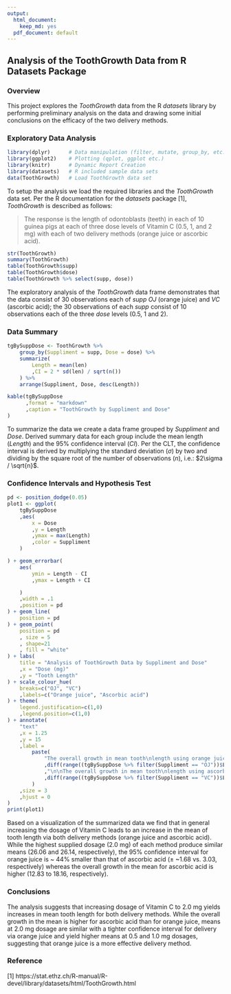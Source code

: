---
output:
  html_document:
    keep_md: yes
  pdf_document: default
---

## Analysis of the ToothGrowth Data from R Datasets Package

### Overview

This project explores the *ToothGrowth* data from the R *datasets* library by
performing preliminary analysis on the data and drawing some initial
conclusions on the efficacy of the two delivery methods.

### Exploratory Data Analysis

```{r "setup", message = F, warning = F}
library(dplyr)      # Data manipulation (filter, mutate, group_by, etc.)
library(ggplot2)    # Plotting (qplot, ggplot etc.)
library(knitr)      # Dynamic Report Creation
library(datasets)   # R included sample data sets
data(ToothGrowth)   # Load ToothGrowth data set
```

To setup the analysis we load the required libraries and the *ToothGrowth* data
set.  Per the R documentation for the *datasets* package [1], *ToothGrowth* is
described as follows:

> The response is the length of odontoblasts (teeth) in each of 10 guinea pigs at each of three dose levels of Vitamin C (0.5, 1, and 2 mg) with each of two delivery methods (orange juice or ascorbic acid).

```{r "exploratoryAnalysis"}
str(ToothGrowth)
summary(ToothGrowth)
table(ToothGrowth$supp)
table(ToothGrowth$dose)
table(ToothGrowth %>% select(supp, dose))
```

The exploratory analysis of the *ToothGrowth* data frame demonstrates that the
data consist of 30 observations each of *supp* *OJ* (orange juice) and *VC* 
(ascorbic acid); the 30 observations of each *supp* consist of 10 observations
each of the three *dose* levels (0.5, 1 and 2).

### Data Summary

```{r "summary"}

tgBySuppDose <- ToothGrowth %>%
    group_by(Suppliment = supp, Dose = dose) %>%
    summarize(
        Length = mean(len)
        ,CI = 2 * sd(len) / sqrt(n())
    ) %>%
    arrange(Suppliment, Dose, desc(Length))

kable(tgBySuppDose
      ,format = "markdown"
      ,caption = "ToothGrowth by Suppliment and Dose"
)
```

To summarize the data we create a data frame grouped by *Suppliment* and *Dose*.
Derived summary data for each group include the mean length (*Length*) and the
95% confidence interval (*CI*). Per the CLT, the confidence interval is derived
by multiplying the standard deviation ($\sigma$) by two and dividing by the
square root of the number of observations (*n*), i.e.: $2\sigma / \sqrt{n}$.

### Confidence Intervals and Hypothesis Test

```{r "ciAndTest", echo = F}
pd <- position_dodge(0.05)
plot1 <- ggplot(
    tgBySuppDose
    ,aes(
        x = Dose
        ,y = Length
        ,ymax = max(Length)
        ,color = Suppliment
    )

) + geom_errorbar(
    aes(
        ymin = Length - CI
        ,ymax = Length + CI

    )
    ,width = .1
    ,position = pd
) + geom_line(
    position = pd
) + geom_point(
    position = pd
    , size = 5
    , shape=21
    , fill = "white"
) + labs(
    title = "Analysis of ToothGrowth Data by Suppliment and Dose"
    ,x = "Dose (mg)"
    ,y = "Tooth Length"
) + scale_colour_hue(
    breaks=c("OJ", "VC")
    ,labels=c("Orange juice", "Ascorbic acid")
) + theme(
    legend.justification=c(1,0)
    ,legend.position=c(1,0)
) + annotate(
    "text"
    ,x = 1.25
    ,y = 15
    ,label = 
        paste(
            "The overall growth in mean tooth\nlength using orange juice is"
            ,diff(range((tgBySuppDose %>% filter(Suppliment == "OJ"))$Length))
            ,"\n\nThe overall growth in mean tooth\nlength using ascorbic acid is"
            ,diff(range((tgBySuppDose %>% filter(Suppliment == "VC"))$Length))
        )
    ,size = 3
    ,hjust = 0
)
print(plot1)
```

Based on a visualization of the summarized data we find that in general
increasing the dosage of Vitamin C leads to an increase in the mean of tooth
length via both delivery methods (orange juice and ascorbic acid). While the
highest supplied dosage (2.0 mg) of each method produce similar means (26.06 and
26.14, respectively), the 95% confidence interval for orange juice is ~ 44%
smaller than that of ascorbic acid ($\pm$ ~1.68 vs. 3.03, respectively) whereas
the overall growth in the mean for ascorbic acid is higher (12.83 to 18.16,
respectively).

### Conclusions

The analysis suggests that increasing dosage of Vitamin C to 2.0 mg yields
increases in mean tooth length for both delivery methods.  While the overall
growth in the mean is higher for ascorbic acid than for orange juice, means at
2.0 mg dosage are similar with a tighter confidence interval for delivery via
orange juice and yield higher means at 0.5 and 1.0 mg dosages, suggesting that
orange juice is a more effective delivery method.

### Reference

[1] https://stat.ethz.ch/R-manual/R-devel/library/datasets/html/ToothGrowth.html
